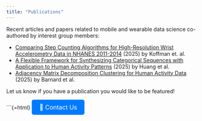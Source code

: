 ```yaml
---
title: "Publications"
---
```


Recent articles and papers related to mobile and wearable data science co-authored by interest group members: 

+ [Comparing Step Counting Algorithms for High-Resolution Wrist Accelerometry Data in NHANES 2011-2014](https://pubmed.ncbi.nlm.nih.gov/39589008/) (2025) by Koffman et. al.
+ [A Flexible Framework for Synthesizing Categorical Sequences with Application to Human Activity Patterns](https://www.tandfonline.com/doi/full/10.1080/10618600.2025.2450461) (2025) by Huang et al.
+ [Adjacency Matrix Decomposition Clustering for Human Activity Data](https://www.tandfonline.com/doi/abs/10.1080/01621459.2025.2506196) (2025) by Barnard et al.

Let us know if you have a publication you would like to be featured! 

```{=html}
<a href="mailto:wearableds@gmail.com" class="contact-button">📩 Contact Us</a>

<style>
  .contact-button {
    display: inline-block;
    padding: 10px 20px;
    font-size: 16px;
    color: #fff;
    background-color: #007bff;
    text-decoration: none;
    border-radius: 5px;
    transition: background-color 0.3s;
  }
  
  .contact-button:hover {
    background-color: #0056b3;
  }
</style>
